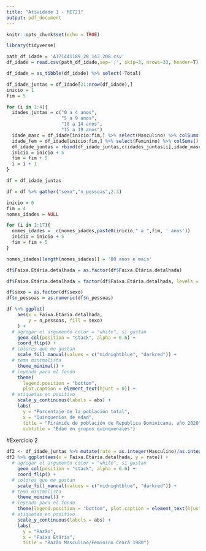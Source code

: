 ```yaml
---
title: "Atividade 1 - ME721"
output: pdf_document
---
```


```r
knitr::opts_chunk$set(echo = TRUE)
```

```r
library(tidyverse)
```

```r
path_df_idade = 'A171441189_28_143_208.csv'
df_idade = read.csv(path_df_idade,sep=';', skip=3, nrows=33, header=T)

df_idade = as_tibble(df_idade) %>% select(-Total)

df_idade_juntas = df_idade[21:nrow(df_idade),]
inicio = 1
fim = 5

for (i in 1:4){
  idades_juntas = c("0 a 4 anos",
                    "5 a 9 anos",
                    "10 a 14 anos",
                    "15 a 19 anos")
  idade_masc = df_idade[inicio:fim,] %>% select(Masculino) %>% colSums() %>% as.vector()
  idade_fem = df_idade[inicio:fim,] %>% select(Feminino) %>% colSums() %>% as.vector()
  df_idade_juntas = rbind(df_idade_juntas,c(idades_juntas[i],idade_masc, idade_fem))
  inicio = inicio + 5
  fim = fim + 5
  i = i + 1
}

df = df_idade_juntas 

df = df %>% gather("sexo","n_pessoas",2:3)

inicio = 0 
fim = 4
nomes_idades = NULL

for (i in 1:17){
  nomes_idades =  c(nomes_idades,paste0(inicio," a ",fim, ' anos'))
  inicio = inicio + 5
  fim = fim + 5
}

nomes_idades[length(nomes_idades)] = '80 anos e mais'

df$Faixa.Etária.detalhada = as.factor(df$Faixa.Etária.detalhada)

df$Faixa.Etária.detalhada = factor(df$Faixa.Etária.detalhada, levels = nomes_idades)

df$sexo = as.factor(df$sexo)
df$n_pessoas = as.numeric(df$n_pessoas)
```

```r
df %>% ggplot(
    aes(x = Faixa.Etária.detalhada,
        y = n_pessoas, fill = sexo)
    ) +
  # agregar el argumento color = "white", si gustan
    geom_col(position = "stack", alpha = 0.6) + 
    coord_flip() +
  # colores que me gustan
    scale_fill_manual(values = c("midnightblue", "darkred")) +
  # tema minimalista
    theme_minimal() +
  # leyenda para el fondo
    theme(
      legend.position = "bottom",
      plot.caption = element_text(hjust = 0)) +
  # etiquetas en positivo
    scale_y_continuous(labels = abs) +
    labs(
      y = "Porcentaje de la población total",
      x = "Quinquenios de edad",
      title = "Pirámide de población de República Dominicana, año 2020", 
      subtitle = "Edad en grupos quinquenales")
```

#Exercício 2
```r
df2 <- df_idade_juntas %>% mutate(rate = as.integer(Masculino)/as.integer(Feminino) - 1)
df2 %>% ggplot(aes(x = Faixa.Etária.detalhada, y = rate)) +
  # agregar el argumento color = "white", si gustan
    geom_col(position = "stack", alpha = 0.6) + 
    coord_flip() +
  # colores que me gustan
    scale_fill_manual(values = c("midnightblue", "darkred")) +
  # tema minimalista
    theme_minimal() +
  # leyenda para el fondo
    theme(legend.position = "bottom", plot.caption = element_text(hjust = 0)) +
  # etiquetas en positivo
    scale_y_continuous(labels = abs) +
    labs(
      y = "Razão",
      x = "Faixa Etária",
      title = "Razão Masculino/Feminino Ceará 1980")
```

